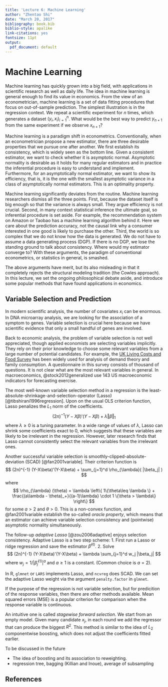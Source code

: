 ```yaml
---
title: 'Lecture 6: Machine Learning'
author: "Zhentao Shi"
date: "March 20, 2017"
bibliography: book.bib
biblio-style: apalike
link-citations: yes
fontsize: 11pt
output:
  pdf_document: default
---
```



# Machine Learning


Machine learning has quickly grown into a big field, with applications in scientific research as well as daily life.
The idea in machine learning is general enough to find its value in economics.
From the view of an econometrician, machine learning is a set of data fitting procedures that focus on
out-of-sample prediction.
The simplest illustration is in the regression context.
We repeat a scientific experiment for $n$ times, which generates a dataset $(y_i, x_i)_{i=1}^n$.
What would be the best way to predict $y_{n+1}$ from the same experiment if we observe $x_{n+1}$?

Machine learning is a paradigm shift in econometrics. Conventionally, when an econometrician propose a
new estimator, there are three desirable properties that we pursue one after another.
We first establish its consistency, which is widely seen as the bottom line.
Given a consistent estimator, we want to check whether it is asymptotic normal. Asymptotic normality
is desirable as it holds for many regular estimators and in practice the inferential procedure is
easy to understand and implement. Furthermore, for an asymptotically normal estimator, we want to
show its efficiency, that is, it is the one with the smallest asymptotic variance in a class of
asymptotically normal estimators. This is an optimality property.

Machine learning significantly deviates from the routine. Machine learning researchers dismiss
all the three points. First, because the dataset itself is big enough so that the variance is always small.
They argue efficiency is not crucial. Second, in many context statistical inference the ultimate goal, so
inferential procedure is set aside. For example, the recommendation system on Amazon or Taobao has
a machine learning algorithm behind it. Here we care about the prediction accuracy, not the causal link
why a consumer interested in one good is likely to purchase the other. Third, the world is so complex
that we do not know how the data is generated. We do not have to assume a data generating process (DGP).
If there is no DGP, we lose the standing ground to talk about consistency. Where would my estimator converge
to? With these arguments, the paradigm of conventional econometrics, or statistics in general, is
smashed.

The above arguments have merit, but its also misleading in that it completely rejects the structural
modeling tradition (the Cowles approach). In this lecture, we set the ongoing philosophical debate aside,
and introduce some popular methods that have found applications in economics.


## Variable Selection and Prediction

In modern scientific analysis, the number of covariates $x_i$ can be enormous.
In DNA microarray analysis, we are looking for the association of a symptom to genes.
Variable selection is crucial here because we have scientific evidence that only a small handful of genes
are involved.

Back to economic analysis, the problem of variable selection is not well appreciated, though applied
economists are selecting variables implicitly. They rely on their prior knowledge to choose some
relevant variables from a large number of potential candidates.
For example, the [UK Living Costs and Food Survey](https://discover.ukdataservice.ac.uk/series/?sn=2000028)
has been widely used for analysis of demand theory and family consumption.
A questionnaire in this survey consists of thousand of questions. It is not clear what are the most relevant
variables in general.
In macroeconomics,  @stock2012generalized use 143 US macroeconomic indicators for forecasting exercise.


The most well-known variable selection method in a regression is the least-absolute-shrinkage-and-selection-operator
(Lasso) [@tibshirani1996regression].
Upon on the usual OLS criterion function, Lasso penalizes the $L_1$ norm of the coefficients.
$$
(2n)^{-1} (Y-X\beta)'(Y-X\beta) + \lambda \Vert \beta \Vert_1
$$
where $\lambda \geq 0$ is a tuning parameter. In a wide range of values of $\lambda$,
Lasso can shrink some coefficients exact to 0, which suggests that these variables are likely to be
irrelevant in the regression. However, later research finds that Lasso cannot consistently select
the relevant variables from the irrelevant ones.


Another successful variable selection is smoothly-clipped-absolute-deviation (SCAD)
[@fan2001variable]. Their criterion function is
$$
(2n)^{-1} (Y-X\beta)'(Y-X\beta) + \sum_{j=1}^d \rho_{\lambda}( |\beta_j| )
$$
where
$$
\rho_{\lambda} (\theta) = \lambda \left\{ 1\{\theta\leq \lambda \} +
\frac{(a\lambda - \theta)_+}{(a-1)\lambda} \cdot 1 \{\theta > \lambda\} \right\}
$$
for some $a>2$ and $\theta>0$. This is a non-convex function, and @fan2001variable establish the so-called
*oracle property*, which means that an estimator can achieve variable selection consistency and
(pointwise) asymptotic normality simultaneously.






The follow-up *adaptive Lasso* [@zou2006adaptive] enjoys selection consistency. Adaptive Lasso is a two
step scheme: 1. First run a Lasso or ridge regression and save the estimator $\hat{\beta}^{(1)}$. 2. Solve
$$
(2n)^{-1} (Y-X\beta)'(Y-X\beta) + \lambda \sum_{j=1}^d  w_j |\beta_j|
$$
where $w_j = 1 \bigg/ \left|\hat{\beta}_j^{(1)}\right|^a$ and $a\geq 1$ is a constant. (Common choice is $a = 2$).


In R,  `glmnet` or `LARS` implements Lasso, and `ncvreg` does SCAD. We can set the adaptive Lasso
weight via the argument `penalty.factor` in `glmnet`.


If the purpose of the regression is not variable selection, but for predicition of the response
variables, then there are other methods available.
Mean squared errors (MSE) is a popular criterion for comparison when the response variable is continuous.

An intuitive one is called *stagewise forward selection*.
We start from an empty model. Given many candidate $x_j$, in each round we add the regressor that can
produce the biggest $R^2$. This method is similar to the idea of $L_2$ componentwise boosting,
which does not adjust the coefficients fitted earlier.


To be discussed in the future

* The idea of boosting and its association to reweighting.
* regression tree, bagging (Killian and Inoue), average of subsampling



## References
